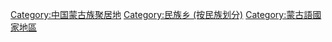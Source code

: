 [[Category:中国蒙古族聚居地|Category:中国蒙古族聚居地]]
[[Category:民族乡_(按民族划分)|Category:民族乡 (按民族划分)]]
[[Category:蒙古語國家地區|Category:蒙古語國家地區]]